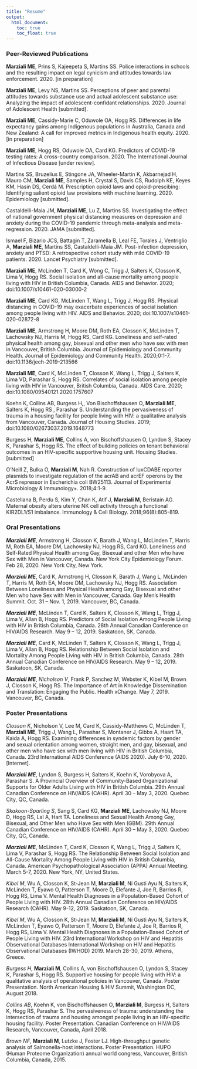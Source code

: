 ```yaml
---
title: "Resume"
output: 
  html_document:
    toc: true
    toc_float: true
---
```


### Peer-Reviewed Publications

**Marziali ME**, Prins S, Kajeepeta S, Martins SS. Police interactions in schools and the resulting impact on legal cynicism and attitudes towards law enforcement. 2020. [in preparation]

**Marziali ME**, Levy NS, Martins SS. Perceptions of peer and parental attitudes towards substance use and actual adolescent substance use: Analyzing the impact of adolescent-confidant relationships. 2020. Journal of Adolescent Health [submitted].

**Marziali ME**, Cassidy-Marie C, Oduwole OA, Hogg RS. Differences in life expectancy gains among Indigenous populations in Australia, Canada and New Zealand: A call for improved metrics in Indigenous health equity. 2020. [in preparation]

**Marziali ME**, Hogg RS, Oduwole OA, Card KG. Predictors of COVID-19 testing rates: A cross-country comparison. 2020. The International Journal of Infectious Disease [under review].

Martins SS, Bruzelius E, Stingone JA, Wheeler-Martin K, Akbarnejad H, Mauro CM, **Marziali ME**, Samples H, Crystal S, Davis CS, Rudolph KE, Keyes KM, Hasin DS, Cerdá M. Prescription opioid laws and opioid-prescibing: Identifying salient opioid law provisions with machine learning. 2020. Epidemiology [submitted].

Castaldelli-Maia JM, **Marziali ME**, Lu Z, Martins SS. Investigating the effect of national government physical distancing measures on depression and anxiety during the COVID-19 pandemic through meta-analysis and meta-regression. 2020. JAMA [submitted].

Ismael F, Bizario JCS, Battagin T, Zaramella B, Leal FE, Torales J, Ventriglio A, **Marziali ME**, Martins SS, Castaldelli-Maia JM. Post-infection depression, anxiety and PTSD: A retrospective cohort study with mild COVID-19 patients. 2020. Lancet Psychiatry [submitted].

**Marziali ME**, McLinden T, Card K, Wong C, Trigg J, Salters K, Closson K, Lima V, Hogg RS. Social isolation and all-cause mortality among people living with HIV in British Columbia, Canada. AIDS and Behavior. 2020; doi:10.1007/s10461-020-03000-2

**Marziali ME**, Card KG, McLinden T, Wang L, Trigg J, Hogg RS. Physical distancing in COVID-19 may exacerbate experiences of social isolation among people living with HIV. AIDS and Behavior. 2020; doi:10.1007/s10461-020-02872-8 

**Marziali ME**, Armstrong H, Moore DM, Roth EA, Closson K, McLinden T, Lachowsky NJ, Harris M, Hogg RS, Card KG. Loneliness and self-rated physical health among gay, bisexual and other men who have sex with men in Vancouver, British Columbia. Journal of Epidemiology and Community Health. Journal of Epidemiology and Community Health. 2020;0:1-7. doi:10.1136/jech-2019-213566

**Marziali ME**, Card K, McLinden T, Closson K,  Wang L, Trigg J, Salters K, Lima VD, Parashar S, Hogg RS. Correlates of social isolation among people living with HIV in Vancouver, British Columbia, Canada. AIDS Care. 2020; doi:10.1080/09540121.2020.1757607

Koehn K, Collins AB, Burgess H,, Von Bischoffshausen O, **Marziali ME**, Salters K, Hogg RS , Parashar S. Understanding the pervasiveness of trauma in a housing facility for people living with HIV: a qualitative analysis from Vancouver, Canada. Journal of Housing Studies. 2019; 
doi:10.1080/02673037.2019.1648773

Burgess H, **Marziali ME**, Collins A, von Bischoffshausen O, Lyndon S, Stacey K, Parashar S, Hogg RS. The effect of building policies on tenant behavioral outcomes in an HIV-specific supportive housing unit. Housing Studies. [submitted]

O’Neill Z, Bulka O, **Marziali M**, Nah R. Construction of luxCDABE reporter plasmids to investigate regulation of the acrAB and acrEF operons by the AcrS repressor in Escherichia coli BW25113. Journal of Experimental Microbiology & Immunology+. 2018;4:1-9.

Castellana B, Perdu S, Kim Y, Chan K, Atif J, **Marziali M**, Beristain AG. Maternal obesity alters uterine NK cell activity through a functional KIR2DL1/S1 imbalance. Immunology & Cell Biology. 2018;96(8):805-819.

### Oral Presentations

***Marziali ME***, Armstrong H, Closson K, Barath J, Wang L, McLinden T, Harris M, Roth EA, Moore DM, Lachowsky NJ, Hogg RS, Card KG. Loneliness and Self-Rated Physical Health among Gay, Bisexual and other Men who have Sex with Men in Vancouver, Canada. New York City Epidemiology Forum. Feb 28, 2020. New York City, New York.

***Marziali ME***, Card K, Armstrong H, Closson K, Barath J, Wang L, McLinden T, Harris M, Roth EA, Moore DM, Lachowsky NJ, Hogg RS. Association Between Loneliness and Physical Health among Gay, Bisexual and other Men who have Sex with Men in Vancouver, Canada. Gay Men’s Health Summit. Oct. 31 – Nov. 1, 2019. Vancouver, BC, Canada.

***Marziali ME***, McLinden T, Card K, Salters K, Closson K, Wang L, Trigg J, Lima V, Allan B, Hogg RS. Predictors of Social Isolation Among People Living with HIV in British Columbia, Canada. 28th Annual Canadian Conference on HIV/AIDS Research. May 9 – 12, 2019. Saskatoon, SK, Canada. 

***Marziali ME***, Card K, McLinden T, Salters K, Closson K, Wang L, Trigg J, Lima V, Allan B, Hogg RS. Relationship Between Social Isolation and Mortality Among People Living with HIV in British Columbia, Canada. 28th Annual Canadian Conference on HIV/AIDS Research. May 9 – 12, 2019. Saskatoon, SK, Canada. 

***Marziali ME***, *Nicholson V*, Frank P, Sanchez M, Webster K, Kibel M, Brown J, Closson K, Hogg RS. The Importance of Art in Knowledge Dissemination and Translation: Engaging the Public. Health xChange. May 7, 2019. Vancouver, BC, Canada.

### Poster Presentations

*Closson K*, Nicholson V, Lee M, Card K, Cassidy-Matthews C, McLinden T, **Marziali ME**, Trigg J, Wang L, Parashar S, Montaner J, Gibbs A, Haart TA, Kaida A, Hogg RS. Examining differences in syndemic factors by gender and sexual orientation among women, straight men, and gay, bisexual, and other men who have sex with men living with HIV in British Columbia, Canada. 23rd International AIDS Conference (AIDS 2020). July 6-10, 2020. [Internet].

***Marziali ME***, Lyndon S, Burgess H, Salters K, Koehn K, Vorobyova A, Parashar S. A Provincial Overview of Community-Based Organizational Supports for Older Adults Living with HIV in British Columbia. 29th Annual Canadian Conference on HIV/AIDS (CAHR). April 30 – May 3, 2020. Quebec City, QC, Canada.

*Skakoon-Sparling S*, Sang S, Card KG, **Marziali ME**, Lachowsky NJ, Moore D, Hogg RS, Lal A, Hart TA. Loneliness and Sexual Health Among Gay, Bisexual, and Other Men who Have Sex with Men (GBM). 29th Annual Canadian Conference on HIV/AIDS (CAHR). April 30 – May 3, 2020. Quebec City, QC, Canada.

***Marziali ME***, McLinden T, Card K, Closson K, Wang L, Trigg J, Salters K, Lima V, Parashar S, Hogg RS. The Relationship Between Social Isolation and All-Cause Mortality Among People Living with HIV in British Columbia, Canada. American Psychopathological Association (APPA) Annual Meeting. March 5-7, 2020. New York, NY, United States. 

*Kibel M*, Wu A, Closson K, St-Jean M, **Marziali M**, Ni Gusti Ayu N, Salters K, McLinden T, Eyawo O, Patterson T, Moore D, Elefante J, Joe R, Barrios R, Hogg RS, Lima V. Mental Health Diagnoses in a Population-Based Cohort of People Living with HIV. 28th Annual Canadian Conference on HIV/AIDS Research (CAHR). May 9-12, 2019. Saskatoon, SK, Canada. 

*Kibel M*, Wu A, Closson K, St-Jean M, **Marziali M**, Ni Gusti Ayu N, Salters K, McLinden T, Eyawo O, Patterson T, Moore D, Elefante J, Joe R, Barrios R, Hogg RS, Lima V. Mental Health Diagnoses in a Population-Based Cohort of People Living with HIV. 23rd International Workshop on HIV and Hepatitis Observational Databases International Workshop on HIV and Hepatitis Observational Databases (IWHOD) 2019. March 28-30, 2019. Athens, Greece. 

*Burgess H*, **Marziali M**, Collins A, von Bischoffshausen O, Lyndon S, Stacey K, Parashar S, Hogg RS. Supportive housing for people living with HIV: a qualitative analysis of operational policies in Vancouver, Canada. Poster Presentation. North American Housing & HIV Summit, Washington DC, August 2018.

*Collins AB*, Koehn K, von Bischoffshausen O, **Marziali M**, Burgess H, Salters K, Hogg RS, Parashar S. The pervasiveness of trauma: understanding the intersection of trauma and housing amongst people living in an HIV-specific housing facility. Poster Presentation. Canadian Conference on HIV/AIDS Research, Vancouver, Canada, April 2018.

*Brown NF*, **Marziali M**, Lutzke J, Foster LJ. High-throughput genetic analysis of Salmonella-host interactions. Poster Presentation. HUPO (Human Proteome Organization) annual world congress, Vancouver, British Columbia, Canada, 2015.
